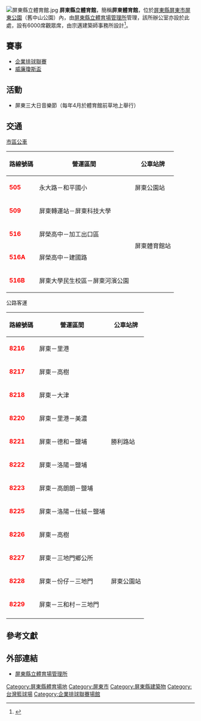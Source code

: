 {{expand|time=2014-02-07T08:47:56+00:00}}
[[File:屏東縣立體育館.jpg|thumb]]
'''屏東縣立體育館'''，簡稱'''屏東體育館'''，位於[[屏東縣|屏東縣]][[屏東市|屏東市]][[屏東公園|屏東公園]]（舊中山公園）內，由[[屏東縣立體育場管理所|屏東縣立體育場管理所]]管理，該所辦公室亦設於此處，設有6000席觀眾席，由宗邁建築師事務所設計<ref>{{Cite web |url=http://fca.com.tw/portfolio/%e5%b1%8f%e6%9d%b1%e9%ab%94%e8%82%b2%e9%a4%a8/ |title=存档副本 |access-date=2022-03-31 |archive-date=2022-04-01 |archive-url=https://web.archive.org/web/20220401073041/http://fca.com.tw/portfolio/%e5%b1%8f%e6%9d%b1%e9%ab%94%e8%82%b2%e9%a4%a8/ }}</ref>。

== 賽事 ==
*[[企業排球聯賽|企業排球聯賽]]
*[[威廉瓊斯盃|威廉瓊斯盃]]

== 活動 ==
*屏東三大日音樂節（每年4月於體育館前草地上舉行）

== 交通 ==
;[[屏東縣市區公車|市區公車]]
{| class="wikitable" align="center"
|-
!路線號碼
!營運區間
!公車站牌
|-
|'''<font color="red">505</font>'''
|永大路－和平國小
|屏東公園站
|-
|'''<font color="red">509</font>'''
|屏東轉運站－屏東科技大學
|rowspan=4|屏東體育館站
|-
|'''<font color="red">516</font>'''
|屏榮高中－加工出口區
|-
|'''<font color="red">516A</font>'''
|屏榮高中－建國路
|-
|'''<font color="red">516B</font>'''
|屏東大學民生校區－屏東河濱公園
|}
;公路客運
{| class="wikitable" align="center"
|-
!路線號碼
!營運區間
!公車站牌
|-
|'''<font color="red">8216</font>'''
|屏東－里港
|rowspan=9|勝利路站
|-
|'''<font color="red">8217</font>'''
|屏東－高樹
|-
|'''<font color="red">8218</font>'''
|屏東－大津
|-
|'''<font color="red">8220</font>'''
|屏東－里港－美濃
|-
|'''<font color="red">8221</font>'''
|屏東－德和－鹽埔
|-
|'''<font color="red">8222</font>'''
|屏東－洛陽－鹽埔
|-
|'''<font color="red">8223</font>'''
|屏東－高朗朗－鹽埔
|-
|'''<font color="red">8225</font>'''
|屏東－洛陽－仕絨－鹽埔
|-
|'''<font color="red">8226</font>'''
|屏東－高樹
|-
|'''<font color="red">8227</font>'''
|屏東－三地門鄉公所
|rowspan=3|屏東公園站
|-
|'''<font color="red">8228</font>'''
|屏東－份仔－三地門
|-
|'''<font color="red">8229</font>'''
|屏東－三和村－三地門
|-
|}

== 參考文獻 ==
{{Reflist}}

== 外部連結 ==
* [https://web.archive.org/web/20140221184055/http://stadium.com.tw/about04-1.php?rid=11 屏東縣立體育場管理所]

{{Gymnasium-stub}}

[[Category:屏東縣體育場地|Category:屏東縣體育場地]]
[[Category:屏東市|Category:屏東市]]
[[Category:屏東縣建築物|Category:屏東縣建築物]]
[[Category:台灣籃球場|Category:台灣籃球場]]
[[Category:企業排球聯賽場館|Category:企業排球聯賽場館]]